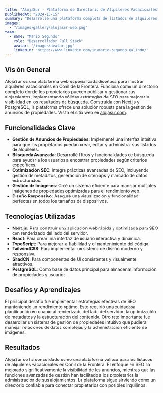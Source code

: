 ```yaml
---
title: "AlojaSur - Plataforma de Directorio de Alquileres Vacacionales"
publishedAt: "2024-10-15"
summary: "Desarrollé una plataforma completa de listados de alquileres vacacionales para Conil de la Frontera, enfocada en la optimización SEO y la gestión eficiente de propiedades utilizando Next.js y PostgreSQL."
images:
  - "/images/gallery/alojasur-web.png"
team:
  - name: "Mario Segundo"
    role: "Desarrollador Full Stack"
    avatar: "/images/avatar.jpg"
    linkedIn: "https://www.linkedin.com/in/mario-segundo-galindo/"
---
```


## Visión General

AlojaSur es una plataforma web especializada diseñada para mostrar alquileres vacacionales en Conil de la Frontera. Funciona como un directorio completo donde los propietarios pueden publicar y gestionar sus alojamientos, implementando sólidas estrategias de SEO para mejorar la visibilidad en los resultados de búsqueda. Construida con Next.js y PostgreSQL, la plataforma ofrece una solución robusta para la gestión de anuncios de propiedades. Visita el sitio web en [alojasur.com](https://alojasur.com).

## Funcionalidades Clave

- **Gestión de Anuncios de Propiedades**: Implementé una interfaz intuitiva para que los propietarios puedan crear, editar y administrar sus listados de alquileres.
- **Búsqueda Avanzada**: Desarrollé filtros y funcionalidades de búsqueda para ayudar a los usuarios a encontrar propiedades según criterios específicos.
- **Optimización SEO**: Integré prácticas avanzadas de SEO, incluyendo gestión de metadatos, generación de sitemaps y marcado de datos estructurados.
- **Gestión de Imágenes**: Creé un sistema eficiente para manejar múltiples imágenes de propiedades optimizadas para el rendimiento web.
- **Diseño Responsivo**: Aseguré una visualización y funcionalidad perfectas en todos los tamaños de dispositivos.

## Tecnologías Utilizadas

- **Next.js**: Para construir una aplicación web rápida y optimizada para SEO con renderizado del lado del servidor.
- **React**: Para crear una interfaz de usuario interactiva y dinámica.
- **TypeScript**: Para mejorar la fiabilidad y el mantenimiento del código.
- **TailwindCSS**: Para implementar un sistema de diseño moderno y responsivo.
- **ShadCN**: Para componentes de UI consistentes y visualmente atractivos.
- **PostgreSQL**: Como base de datos principal para almacenar información de propiedades y usuarios.

## Desafíos y Aprendizajes

El principal desafío fue implementar estrategias efectivas de SEO manteniendo un rendimiento óptimo. Esto requirió una cuidadosa planificación en cuanto al renderizado del lado del servidor, la optimización de metadatos y la estructuración del contenido. Otro reto importante fue desarrollar un sistema de gestión de propiedades intuitivo que pudiera manejar relaciones de datos complejas y la administración eficiente de imágenes.

## Resultados

AlojaSur se ha consolidado como una plataforma valiosa para los listados de alquileres vacacionales en Conil de la Frontera. El enfoque en SEO ha mejorado significativamente la visibilidad de los anuncios, mientras que las funciones avanzadas de gestión han facilitado a los propietarios la administración de sus alojamientos. La plataforma sigue sirviendo como un directorio confiable para conectar propietarios con posibles inquilinos.